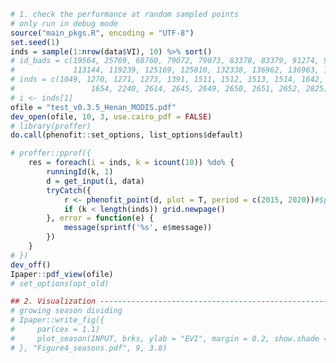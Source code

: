 
```r
# 1. check the performance at random sampled points
# only run in debug mode
source("main_pkgs.R", encoding = "UTF-8")
set.seed(1)
inds = sample(1:nrow(data$VI), 10) %>% sort()
# id_bads = c(19564, 25769, 68760, 79072, 79073, 83378, 83379, 91274, 99172, 99173,
#             113144, 119239, 125169, 125810, 132338, 136962, 136963, 138684)
# inds = c(1049, 1270, 1271, 1273, 1391, 1511, 1512, 1513, 1514, 1642, 1644,
#                 1654, 2240, 2614, 2645, 2649, 2650, 2651, 2652, 2825)
# i <- inds[1]
ofile = "test_v0.3.5_Henan_MODIS.pdf"
dev_open(ofile, 10, 3, use.cairo_pdf = FALSE)
# library(proffer)
do.call(phenofit::set_options, list_options$default)

# proffer::pprof({
    res = foreach(i = inds, k = icount(10)) %do% {
        runningId(k, 1)
        d = get_input(i, data)
        tryCatch({
            r <- phenofit_point(d, plot = T, period = c(2015, 2020))#$pheno
            if (k < length(inds)) grid.newpage()
        }, error = function(e) {
            message(sprintf('%s', e$message))
        })
    }
# })
dev_off()
Ipaper::pdf_view(ofile)
# set_options(opt_old)
```

```r
## 2. Visualization ------------------------------------------------------------
# growing season dividing
# Ipaper::write_fig({
#     par(cex = 1.1)
#     plot_season(INPUT, brks, ylab = "EVI", margin = 0.2, show.shade = FALSE)
# }, "Figure4_seasons.pdf", 9, 3.8)
```
